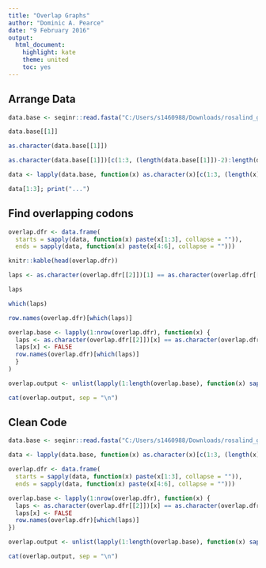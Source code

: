 ---
title: "Overlap Graphs"
author: "Dominic A. Pearce"
date: "9 February 2016"
output: 
  html_document: 
    highlight: kate
    theme: united
    toc: yes
---

## Arrange Data
```{r}
data.base <- seqinr::read.fasta("C:/Users/s1460988/Downloads/rosalind_grph (1).txt")

data.base[[1]]

as.character(data.base[[1]])

as.character(data.base[[1]])[c(1:3, (length(data.base[[1]])-2):length(data.base[[1]]))]

data <- lapply(data.base, function(x) as.character(x)[c(1:3, (length(x)-2):length(x))])

data[1:3]; print("...")
```

## Find overlapping codons

```{r}
overlap.dfr <- data.frame(
  starts = sapply(data, function(x) paste(x[1:3], collapse = "")), 
  ends = sapply(data, function(x) paste(x[4:6], collapse = "")))

knitr::kable(head(overlap.dfr))

laps <- as.character(overlap.dfr[[2]])[1] == as.character(overlap.dfr[[1]])

laps

which(laps)

row.names(overlap.dfr)[which(laps)]

overlap.base <- lapply(1:nrow(overlap.dfr), function(x) {
  laps <- as.character(overlap.dfr[[2]])[x] == as.character(overlap.dfr[[1]])
  laps[x] <- FALSE
  row.names(overlap.dfr)[which(laps)]
  }
)

overlap.output <- unlist(lapply(1:length(overlap.base), function(x) sapply(overlap.base[[x]], function(y) paste(row.names(overlap.dfr)[x], y, collapse = ""))))

cat(overlap.output, sep = "\n")
```

## Clean Code
```{r, eval=FALSE}
data.base <- seqinr::read.fasta("C:/Users/s1460988/Downloads/rosalind_grph (1).txt")

data <- lapply(data.base, function(x) as.character(x)[c(1:3, (length(x)-2):length(x))])

overlap.dfr <- data.frame(
  starts = sapply(data, function(x) paste(x[1:3], collapse = "")), 
  ends = sapply(data, function(x) paste(x[4:6], collapse = "")))

overlap.base <- lapply(1:nrow(overlap.dfr), function(x) {
  laps <- as.character(overlap.dfr[[2]])[x] == as.character(overlap.dfr[[1]])
  laps[x] <- FALSE
  row.names(overlap.dfr)[which(laps)]
})

overlap.output <- unlist(lapply(1:length(overlap.base), function(x) sapply(overlap.base[[x]], function(y) paste(row.names(overlap.dfr)[x], y, collapse = ""))))

cat(overlap.output, sep = "\n")
```


